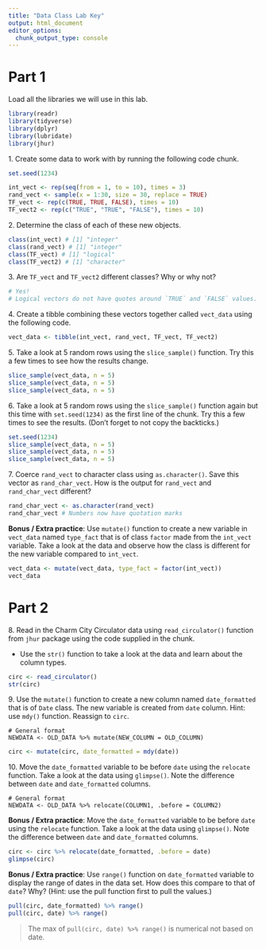```yaml
---
title: "Data Class Lab Key"
output: html_document
editor_options: 
  chunk_output_type: console
---
```


# Part 1

Load all the libraries we will use in this lab. 

```r
library(readr)
library(tidyverse)
library(dplyr)
library(lubridate)
library(jhur)
```


1\. Create some data to work with by running the following code chunk.

```r
set.seed(1234)

int_vect <- rep(seq(from = 1, to = 10), times = 3)
rand_vect <- sample(x = 1:30, size = 30, replace = TRUE)
TF_vect <- rep(c(TRUE, TRUE, FALSE), times = 10)
TF_vect2 <- rep(c("TRUE", "TRUE", "FALSE"), times = 10)
```


2\. Determine the class of each of these new objects.

```r
class(int_vect) # [1] "integer"
class(rand_vect) # [1] "integer"
class(TF_vect) # [1] "logical"
class(TF_vect2) # [1] "character"
```


3\. Are `TF_vect` and `TF_vect2` different classes? Why or why not?

```r
# Yes!
# Logical vectors do not have quotes around `TRUE` and `FALSE` values.
```


4\. Create a tibble combining these vectors together called `vect_data` using the following code.

```r
vect_data <- tibble(int_vect, rand_vect, TF_vect, TF_vect2)
```


5\. Take a look at 5 random rows using the `slice_sample()` function. Try this a few times to see how the results change.

```r
slice_sample(vect_data, n = 5)
slice_sample(vect_data, n = 5)
slice_sample(vect_data, n = 5)
```


6\. Take a look at 5 random rows using the `slice_sample()` function again but this time with `set.seed(1234)` as the first line of the chunk. Try this a few times to see the results. (Don't forget to not copy the backticks.)

```r
set.seed(1234)
slice_sample(vect_data, n = 5)
slice_sample(vect_data, n = 5)
slice_sample(vect_data, n = 5)
```


7\. Coerce `rand_vect` to character class using `as.character()`. Save this vector as `rand_char_vect`. How is the output for `rand_vect` and `rand_char_vect` different?

```r
rand_char_vect <- as.character(rand_vect)
rand_char_vect # Numbers now have quotation marks
```


**Bonus / Extra practice**: Use `mutate()` function to create a new variable in `vect_data` named `type_fact` that is of class `factor` made from the `int_vect` variable. Take a look at the data and observe how the class is different for the new variable compared to `int_vect`. 

```r
vect_data <- mutate(vect_data, type_fact = factor(int_vect))
vect_data
```


# Part 2

8\. Read in the Charm City Circulator data using `read_circulator()` function from `jhur` package using the code supplied in the chunk. 

- Use the `str()` function to take a look at the data and learn about the column types.

```r
circ <- read_circulator()
str(circ)
```


9\. Use the `mutate()` function to create a new column named `date_formatted` that is of `Date` class. The new variable is created from `date` column. Hint: use `mdy()` function. Reassign to `circ`.

```
# General format
NEWDATA <- OLD_DATA %>% mutate(NEW_COLUMN = OLD_COLUMN)
```

```r
circ <- mutate(circ, date_formatted = mdy(date))
```


10\. Move the `date_formatted` variable to be before `date` using the `relocate` function. Take a look at the data using `glimpse()`. Note the difference between `date` and `date_formatted` columns.  

```
# General format
NEWDATA <- OLD_DATA %>% relocate(COLUMN1, .before = COLUMN2)
```

**Bonus / Extra practice**: Move the `date_formatted` variable to be before `date` using the `relocate` function. Take a look at the data using `glimpse()`. Note the difference between `date` and `date_formatted` columns.

```r
circ <- circ %>% relocate(date_formatted, .before = date)
glimpse(circ)
```


**Bonus / Extra practice**: Use `range()` function on `date_formatted` variable to display the range of dates in the data set. How does this compare to that of `date`? Why? (Hint: use the pull function first to pull the values.)

```r
pull(circ, date_formatted) %>% range()
pull(circ, date) %>% range()
```

> The max of `pull(circ, date) %>% range()` is numerical not based on date.



 
